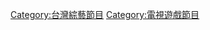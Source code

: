 {{Catnav|頁面分類|...|台灣綜藝節目}}
{{Catnav|頁面分類|...|電視遊戲節目}}

[[Category:台灣綜藝節目|Category:台灣綜藝節目]]
[[Category:電視遊戲節目|Category:電視遊戲節目]]
